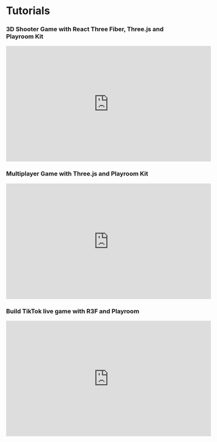 # Tutorials


### 3D Shooter Game with React Three Fiber, Three.js and Playroom Kit

<iframe width="560" height="315" src="https://www.youtube.com/embed/nQI8UNe6cfA" title="YouTube video player" frameborder="0" allow="accelerometer; autoplay; clipboard-write; encrypted-media; gyroscope; picture-in-picture; web-share" allowfullscreen></iframe>


### Multiplayer Game with Three.js and Playroom Kit

<iframe width="560" height="315" src="https://www.youtube.com/embed/ZmbGX-sfobs" title="YouTube video player" frameborder="0" allow="accelerometer; autoplay; clipboard-write; encrypted-media; gyroscope; picture-in-picture; web-share" allowfullscreen></iframe>

### Build TikTok live game with R3F and Playroom
<iframe width="560" height="315" src="https://www.youtube.com/embed/RObw_WRbX6k?si=f0s7j4YoneOXGgqI" title="YouTube video player" frameborder="0" allow="accelerometer; autoplay; clipboard-write; encrypted-media; gyroscope; picture-in-picture; web-share" allowfullscreen></iframe>

